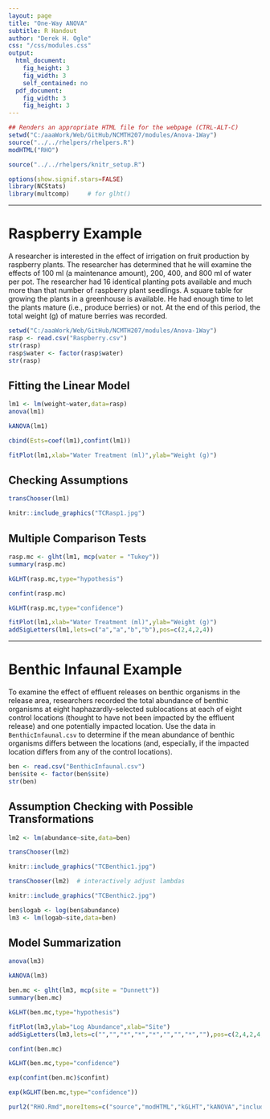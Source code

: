 ```yaml
---
layout: page
title: "One-Way ANOVA"
subtitle: R Handout
author: "Derek H. Ogle"
css: "/css/modules.css"
output:
  html_document:
    fig_height: 3
    fig_width: 3
    self_contained: no
  pdf_document:
    fig_width: 3
    fig_height: 3
---
```


```r
## Renders an appropriate HTML file for the webpage (CTRL-ALT-C)
setwd("C:/aaaWork/Web/GitHub/NCMTH207/modules/Anova-1Way")
source("../../rhelpers/rhelpers.R")
modHTML("RHO")
```

```r
source("../../rhelpers/knitr_setup.R")
```

```r
options(show.signif.stars=FALSE)
library(NCStats)
library(multcomp)     # for glht()
```

----

# Raspberry Example
A researcher is interested in the effect of irrigation on fruit production by raspberry plants. The researcher has determined that he will examine the effects of 100 ml (a maintenance amount), 200, 400, and 800 ml of water per pot. The researcher had 16 identical planting pots available and much more than that number of raspberry plant seedlings. A square table for growing the plants in a greenhouse is available. He had enough time to let the plants mature (i.e., produce berries) or not. At the end of this period, the total weight (g) of mature berries was recorded.

```r
setwd("C:/aaaWork/Web/GitHub/NCMTH207/modules/Anova-1Way")
rasp <- read.csv("Raspberry.csv")
str(rasp)
rasp$water <- factor(rasp$water)
str(rasp)
```

## Fitting the Linear Model
```r
lm1 <- lm(weight~water,data=rasp)
anova(lm1)
```
```r
kANOVA(lm1)
```

```r
cbind(Ests=coef(lm1),confint(lm1))
```

\newpage

```r
fitPlot(lm1,xlab="Water Treatment (ml)",ylab="Weight (g)")
```


## Checking Assumptions
```r
transChooser(lm1)
```

```r
knitr::include_graphics("TCRasp1.jpg")
```

\newpage

## Multiple Comparison Tests
```r
rasp.mc <- glht(lm1, mcp(water = "Tukey"))
summary(rasp.mc)
```
```r
kGLHT(rasp.mc,type="hypothesis")
```

```r
confint(rasp.mc)
```
```r
kGLHT(rasp.mc,type="confidence")
```

```r
fitPlot(lm1,xlab="Water Treatment (ml)",ylab="Weight (g)")
addSigLetters(lm1,lets=c("a","a","b","b"),pos=c(2,4,2,4))
```

----

\newpage

# Benthic Infaunal Example
To examine the effect of effluent releases on benthic organisms in the release area, researchers recorded the total abundance of benthic organisms at eight haphazardly-selected sublocations at each of eight control locations (thought to have not been impacted by the effluent release) and one potentially impacted location. Use the data in `BenthicInfaunal.csv` to determine if the mean abundance of benthic organisms differs between the locations (and, especially, if the impacted location differs from any of the control locations).

```r
ben <- read.csv("BenthicInfaunal.csv")
ben$site <- factor(ben$site)
str(ben)
```

## Assumption Checking with Possible Transformations
```r
lm2 <- lm(abundance~site,data=ben)
```

```r
transChooser(lm2)
```
```r
knitr::include_graphics("TCBenthic1.jpg")
```

```r
transChooser(lm2)  # interactively adjust lambdas
```
```r
knitr::include_graphics("TCBenthic2.jpg")
```

```r
ben$logab <- log(ben$abundance)
lm3 <- lm(logab~site,data=ben)
```

## Model Summarization
```r
anova(lm3)
```
```r
kANOVA(lm3)
```

```r
ben.mc <- glht(lm3, mcp(site = "Dunnett"))
summary(ben.mc)
```
```r
kGLHT(ben.mc,type="hypothesis")
```

\newpage

```r
fitPlot(lm3,ylab="Log Abundance",xlab="Site")
addSigLetters(lm3,lets=c("","","*","*","*","","","*",""),pos=c(2,4,2,4,2,2,4,2,4))
```

```r
confint(ben.mc)
```
```r
kGLHT(ben.mc,type="confidence")
```

```r
exp(confint(ben.mc)$confint)
```
```r
exp(kGLHT(ben.mc,type="confidence"))
```

```r
purl2("RHO.Rmd",moreItems=c("source","modHTML","kGLHT","kANOVA","include_graphics"))
```

